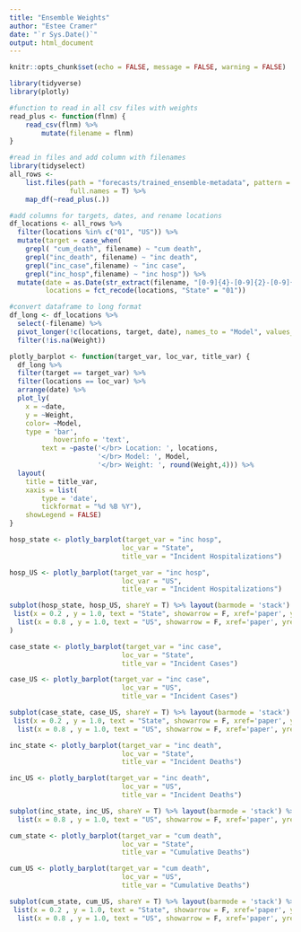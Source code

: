 ```yaml
---
title: "Ensemble Weights"
author: "Estee Cramer"
date: "`r Sys.Date()`"
output: html_document
---
```


```r
knitr::opts_chunk$set(echo = FALSE, message = FALSE, warning = FALSE)
```

```r
library(tidyverse)
library(plotly)
```


```r
#function to read in all csv files with weights 
read_plus <- function(flnm) {
    read_csv(flnm) %>% 
        mutate(filename = flnm)
}

#read in files and add column with filenames 
library(tidyselect)
all_rows <-
    list.files(path = "forecasts/trained_ensemble-metadata", pattern = "*.csv", 
               full.names = T) %>% 
    map_df(~read_plus(.)) 

#add columns for targets, dates, and rename locations
df_locations <- all_rows %>% 
  filter(locations %in% c("01", "US")) %>%
  mutate(target = case_when(
    grepl( "cum_death", filename) ~ "cum death",
    grepl("inc_death", filename) ~ "inc death",
    grepl("inc_case",filename) ~ "inc case",
    grepl("inc_hosp",filename) ~ "inc hosp")) %>%
  mutate(date = as.Date(str_extract(filename, "[0-9]{4}-[0-9]{2}-[0-9]{2}"), format="%Y-%m-%d"),
         locations = fct_recode(locations, "State" = "01")) 

#convert dataframe to long format
df_long <- df_locations %>%
  select(-filename) %>%
  pivot_longer(!c(locations, target, date), names_to = "Model", values_to = "Weight") %>% 
  filter(!is.na(Weight))
```


```r
plotly_barplot <- function(target_var, loc_var, title_var) {
  df_long %>% 
  filter(target == target_var) %>%
  filter(locations == loc_var) %>%
  arrange(date) %>%
  plot_ly(
    x = ~date, 
    y = ~Weight, 
    color= ~Model,
    type = 'bar',
           hoverinfo = 'text',
        text = ~paste('</br> Location: ', locations,
                      '</br> Model: ', Model,
                      '</br> Weight: ', round(Weight,4))) %>%
  layout(
    title = title_var,
    xaxis = list(
        type = 'date',
        tickformat = "%d %B %Y"),
    showLegend = FALSE)
} 
```



```r
hosp_state <- plotly_barplot(target_var = "inc hosp",
                            loc_var = "State",
                            title_var = "Incident Hospitalizations") 

hosp_US <- plotly_barplot(target_var = "inc hosp",
                            loc_var = "US",
                            title_var = "Incident Hospitalizations") 

subplot(hosp_state, hosp_US, shareY = T) %>% layout(barmode = 'stack') %>% layout(annotations = list(
 list(x = 0.2 , y = 1.0, text = "State", showarrow = F, xref='paper', yref='paper'),
  list(x = 0.8 , y = 1.0, text = "US", showarrow = F, xref='paper', yref='paper'))
)
```

```r
case_state <- plotly_barplot(target_var = "inc case",
                            loc_var = "State",
                            title_var = "Incident Cases") 

case_US <- plotly_barplot(target_var = "inc case",
                            loc_var = "US",
                            title_var = "Incident Cases") 

subplot(case_state, case_US, shareY = T) %>% layout(barmode = 'stack') %>% layout(annotations = list(
 list(x = 0.2 , y = 1.0, text = "State", showarrow = F, xref='paper', yref='paper'),
  list(x = 0.8 , y = 1.0, text = "US", showarrow = F, xref='paper', yref='paper')))
```


```r
inc_state <- plotly_barplot(target_var = "inc death",
                            loc_var = "State",
                            title_var = "Incident Deaths") 

inc_US <- plotly_barplot(target_var = "inc death",
                            loc_var = "US",
                            title_var = "Incident Deaths") 

subplot(inc_state, inc_US, shareY = T) %>% layout(barmode = 'stack') %>% layout(barmode = 'stack') %>% layout(annotations = list(list(x = 0.2 , y = 1.0, text = "State", showarrow = F, xref='paper', yref='paper'),
  list(x = 0.8 , y = 1.0, text = "US", showarrow = F, xref='paper', yref='paper')))
```


```r
cum_state <- plotly_barplot(target_var = "cum death",
                            loc_var = "State",
                            title_var = "Cumulative Deaths") 

cum_US <- plotly_barplot(target_var = "cum death",
                            loc_var = "US",
                            title_var = "Cumulative Deaths") 

subplot(cum_state, cum_US, shareY = T) %>% layout(barmode = 'stack') %>% layout(annotations = list(
 list(x = 0.2 , y = 1.0, text = "State", showarrow = F, xref='paper', yref='paper'),
  list(x = 0.8 , y = 1.0, text = "US", showarrow = F, xref='paper', yref='paper')))
```
